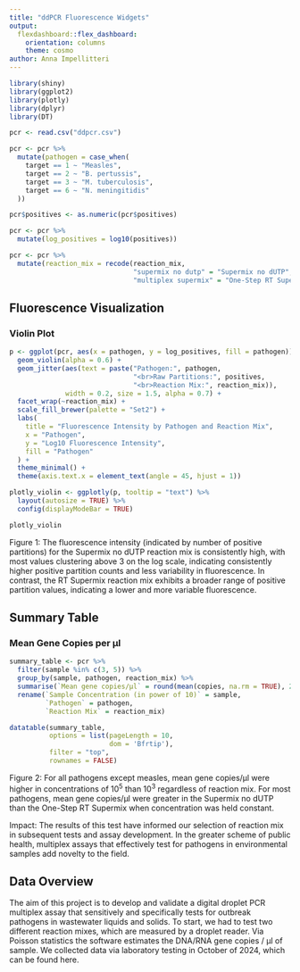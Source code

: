 ```yaml
---
title: "ddPCR Fluorescence Widgets"
output: 
  flexdashboard::flex_dashboard:
    orientation: columns
    theme: cosmo
author: Anna Impellitteri
---
```


```r
library(shiny)
library(ggplot2)
library(plotly)
library(dplyr)
library(DT)

pcr <- read.csv("ddpcr.csv")

pcr <- pcr %>%
  mutate(pathogen = case_when(
    target == 1 ~ "Measles",
    target == 2 ~ "B. pertussis",
    target == 3 ~ "M. tuberculosis",
    target == 6 ~ "N. meningitidis"
  ))

pcr$positives <- as.numeric(pcr$positives)

pcr <- pcr %>%
  mutate(log_positives = log10(positives))

pcr <- pcr %>%
  mutate(reaction_mix = recode(reaction_mix, 
                               "supermix no dutp" = "Supermix no dUTP", 
                               "multiplex supermix" = "One-Step RT Supermix"))
```

## Fluorescence Visualization ##
### Violin Plot ###
```r
p <- ggplot(pcr, aes(x = pathogen, y = log_positives, fill = pathogen)) +
  geom_violin(alpha = 0.6) + 
  geom_jitter(aes(text = paste("Pathogen:", pathogen, 
                               "<br>Raw Partitions:", positives, 
                               "<br>Reaction Mix:", reaction_mix)), 
              width = 0.2, size = 1.5, alpha = 0.7) + 
  facet_wrap(~reaction_mix) +  
  scale_fill_brewer(palette = "Set2") +  
  labs(
    title = "Fluorescence Intensity by Pathogen and Reaction Mix",
    x = "Pathogen",
    y = "Log10 Fluorescence Intensity",
    fill = "Pathogen"
  ) +
  theme_minimal() +
  theme(axis.text.x = element_text(angle = 45, hjust = 1))

plotly_violin <- ggplotly(p, tooltip = "text") %>%
  layout(autosize = TRUE) %>%
  config(displayModeBar = TRUE)

plotly_violin


```
Figure 1: The fluorescence intensity (indicated by number of positive partitions) for the Supermix no dUTP reaction mix is consistently high, with most values clustering above 3 on the log scale, indicating consistently higher positive partition counts and less variability in fluorescence. In contrast, the RT Supermix reaction mix exhibits a broader range of positive partition values, indicating a lower and more variable fluorescence.

## Summary Table ##
### Mean Gene Copies per µl ###
```r
summary_table <- pcr %>%
  filter(sample %in% c(3, 5)) %>%  
  group_by(sample, pathogen, reaction_mix) %>%
  summarise(`Mean gene copies/µl` = round(mean(copies, na.rm = TRUE), 2), .groups = "drop") %>%
  rename(`Sample Concentration (in power of 10)` = sample,
         `Pathogen` = pathogen,
         `Reaction Mix` = reaction_mix)

datatable(summary_table, 
          options = list(pageLength = 10, 
                         dom = 'Bfrtip'),  
          filter = "top",   
          rownames = FALSE) 

```
Figure 2: For all pathogens except measles, mean gene copies/µl were higher in concentrations of 10^5^ than 10^3^ regardless of reaction mix. For most pathogens, mean gene copies/µl were greater in the Supermix no dUTP than the One-Step RT Supermix when concentration was held constant.

Impact:
The results of this test have informed our selection of reaction mix in subsequent tests and assay development. In the greater scheme of public health, multiplex assays that effectively test for pathogens in environmental samples add novelty to the field. 

## Data Overview ##
The aim of this project is to develop and validate a digital droplet PCR multiplex assay that sensitively and specifically tests for outbreak pathogens in wastewater liquids and solids. To start, we had to test two different reaction mixes, which are measured by a droplet reader. Via Poisson statistics the software estimates the DNA/RNA gene copies / µl of sample. We collected data via laboratory testing in October of 2024, which can be found here. 
